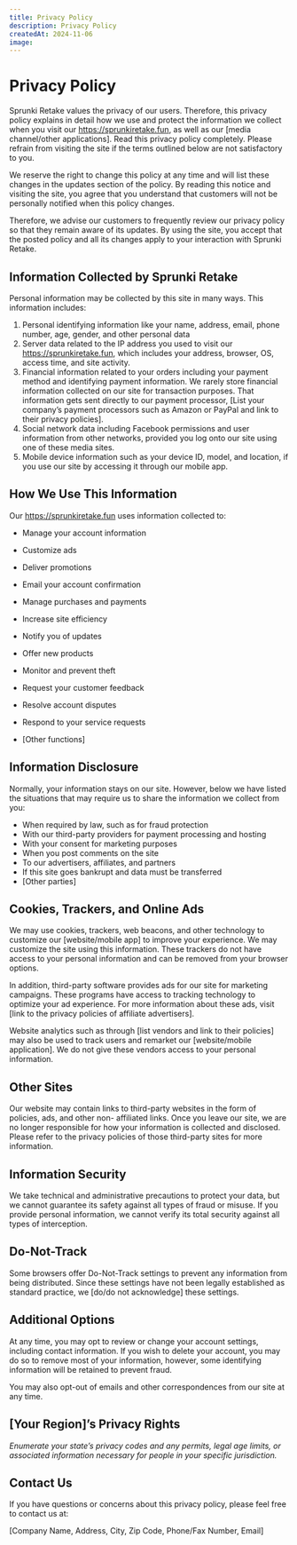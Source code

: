 ```yaml
---
title: Privacy Policy
description: Privacy Policy
createdAt: 2024-11-06
image:
---
```


# Privacy Policy 

Sprunki Retake values the privacy of our users. Therefore, this privacy policy explains in detail how we
use and protect the information we collect when you visit our https://sprunkiretake.fun, as well as our
[media channel/other applications]. Read this privacy policy completely. Please refrain from visiting the
site if the terms outlined below are not satisfactory to you.

We reserve the right to change this policy at any time and will list these changes in the updates section
of the policy. By reading this notice and visiting the site, you agree that you understand that customers
will not be personally notified when this policy changes.

Therefore, we advise our customers to frequently review our privacy policy so that they remain aware of
its updates. By using the site, you accept that the posted policy and all its changes apply to your
interaction with Sprunki Retake.

## Information Collected by Sprunki Retake

Personal information may be collected by this site in many ways. This information includes:

1. Personal identifying information like your name, address, email, phone number, age, gender,
    and other personal data
2. Server data related to the IP address you used to visit our https://sprunkiretake.fun, which includes
    your address, browser, OS, access time, and site activity.
3. Financial information related to your orders including your payment method and identifying
    payment information. We rarely store financial information collected on our site for transaction
    purposes. That information gets sent directly to our payment processor, [List your company’s
    payment processors such as Amazon or PayPal and link to their privacy policies].
4. Social network data including Facebook permissions and user information from other networks,
    provided you log onto our site using one of these media sites.
5. Mobile device information such as your device ID, model, and location, if you use our site by
    accessing it through our mobile app.

## How We Use This Information

Our https://sprunkiretake.fun uses information collected to:

- Manage your account information
- Customize ads
- Deliver promotions
- Email your account confirmation
- Manage purchases and payments
- Increase site efficiency


- Notify you of updates
- Offer new products
- Monitor and prevent theft
- Request your customer feedback
- Resolve account disputes
- Respond to your service requests
- [Other functions]

## Information Disclosure

Normally, your information stays on our site. However, below we have listed the situations that may
require us to share the information we collect from you:

- When required by law, such as for fraud protection
- With our third-party providers for payment processing and hosting
- With your consent for marketing purposes
- When you post comments on the site
- To our advertisers, affiliates, and partners
- If this site goes bankrupt and data must be transferred
- [Other parties]

## Cookies, Trackers, and Online Ads

We may use cookies, trackers, web beacons, and other technology to customize our [website/mobile
app] to improve your experience. We may customize the site using this information. These trackers do
not have access to your personal information and can be removed from your browser options.

In addition, third-party software provides ads for our site for marketing campaigns. These programs
have access to tracking technology to optimize your ad experience. For more information about these
ads, visit [link to the privacy policies of affiliate advertisers].

Website analytics such as through [list vendors and link to their policies] may also be used to track users
and remarket our [website/mobile application]. We do not give these vendors access to your personal
information.

## Other Sites

Our website may contain links to third-party websites in the form of policies, ads, and other non-
affiliated links. Once you leave our site, we are no longer responsible for how your information is
collected and disclosed. Please refer to the privacy policies of those third-party sites for more
information.


## Information Security

We take technical and administrative precautions to protect your data, but we cannot guarantee its
safety against all types of fraud or misuse. If you provide personal information, we cannot verify its total
security against all types of interception.

## Do-Not-Track

Some browsers offer Do-Not-Track settings to prevent any information from being distributed. Since
these settings have not been legally established as standard practice, we [do/do not acknowledge] these
settings.

## Additional Options

At any time, you may opt to review or change your account settings, including contact information. If
you wish to delete your account, you may do so to remove most of your information, however, some
identifying information will be retained to prevent fraud.

You may also opt-out of emails and other correspondences from our site at any time.

## [Your Region]’s Privacy Rights

_Enumerate your state’s privacy codes and any permits, legal age limits, or associated information
necessary for people in your specific jurisdiction._

## Contact Us

If you have questions or concerns about this privacy policy, please feel free to contact us at:

[Company Name, Address, City, Zip Code, Phone/Fax Number, Email]


